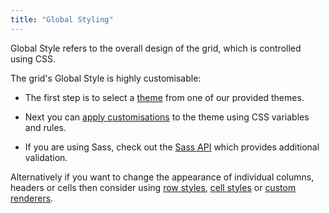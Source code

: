 ```yaml
---
title: "Global Styling"
---
```


Global Style refers to the overall design of the grid, which is controlled using CSS.

The grid's Global Style is highly customisable:

- The first step is to select a [theme](/themes/) from one of our provided themes.

- Next you can [apply customisations](/global-style-customisation/) to the theme using CSS variables and rules.

- If you are using Sass, check out the [Sass API](/global-style-customisation-sass/) which provides additional validation.

Alternatively if you want to change the appearance of individual columns, headers or cells then consider using [row styles](/row-styles/), [cell styles](/cell-styles/) or [custom renderers](/component-types/).
